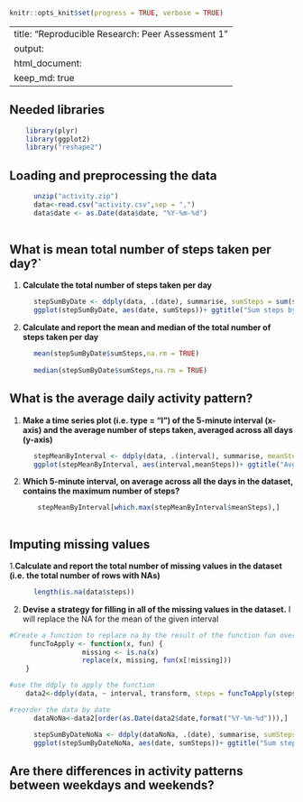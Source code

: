 ```r
knitr::opts_knit$set(progress = TRUE, verbose = TRUE)
```
---
title: "Reproducible Research: Peer Assessment 1"
output: 
  html_document:
    keep_md: true
---
## Needed libraries
```r
    library(plyr)
    library(ggplot2)
    library("reshape2")
```
## Loading and preprocessing the data
```r
      unzip("activity.zip")
      data<-read.csv("activity.csv",sep = ",")
      data$date <- as.Date(data$date, "%Y-%m-%d")
      
```

## What is mean total number of steps taken per day?`

  1. **Calculate the total number of steps taken per day**
```r
      stepSumByDate <- ddply(data, .(date), summarise, sumSteps = sum(steps, na.rm = TRUE))
      ggplot(stepSumByDate, aes(date, sumSteps))+ ggtitle("Sum steps by date")+theme(plot.title = element_text(face="bold"))+geom_histogram(stat = "identity",colour="black",fill="red")

```
  2. **Calculate and report the mean and median of the total number of steps taken per day**
```r

      mean(stepSumByDate$sumSteps,na.rm = TRUE)
 
      median(stepSumByDate$sumSteps,na.rm = TRUE)

```


## What is the average daily activity pattern?

   1. **Make a time series plot (i.e. type = "l") of the 5-minute interval (x-axis) and the average number of steps taken, averaged across all days (y-axis)**
```r
      stepMeanByInterval <- ddply(data, .(interval), summarise, meanSteps = mean(steps, na.rm = TRUE))
      ggplot(stepMeanByInterval, aes(interval,meanSteps))+ ggtitle("Avg. Steps by day interval")+theme(plot.title = element_text(face="bold"),axis.text.x = element_text(angle = 45, hjust = 1))+scale_x_continuous(breaks=seq(0, 3000, by=100))+geom_line()
```


   2. **Which 5-minute interval, on average across all the days in the dataset, contains the maximum number of steps?**
   
```r
   
       stepMeanByInterval[which.max(stepMeanByInterval$meanSteps),]
   
```
   
## Imputing missing values

1.**Calculate and report the total number of missing values in the dataset (i.e. the total number of rows with NAs)**
```r
      length(is.na(data$steps))
```

2. **Devise a strategy for filling in all of the missing values in the dataset.**
     I will replace the NA for the mean of the given interval

```r
#Create a function to replace na by the result of the function fun over the non missing values
     funcToApply <- function(x, fun) {
                  missing <- is.na(x)
                  replace(x, missing, fun(x[!missing]))
    }

#use the ddply to apply the function 
    data2<-ddply(data, ~ interval, transform, steps = funcToApply(steps, mean))

#reorder the data by date
      dataNoNa<-data2[order(as.Date(data2$date,format("%Y-%m-%d"))),]

      stepSumByDateNoNa <- ddply(dataNoNa, .(date), summarise, sumSteps = sum(steps, na.rm = TRUE))
      ggplot(stepSumByDateNoNa, aes(date, sumSteps))+ ggtitle("Sum steps by date (NA replaced by the interval mean)")+theme(plot.title = element_text(face="bold"))+geom_histogram(stat = "identity",colour="black",fill="red")
```

## Are there differences in activity patterns between weekdays and weekends?
